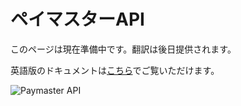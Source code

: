 # ペイマスターAPI

このページは現在準備中です。翻訳は後日提供されます。

英語版のドキュメントは[こちら](/en/developer-tools/paymaster-api)でご覧いただけます。

<div className="flex justify-center my-8">
  <img src="/assets/paymaster-api.png" alt="Paymaster API" className="rounded-lg shadow-md max-w-full" />
</div> 